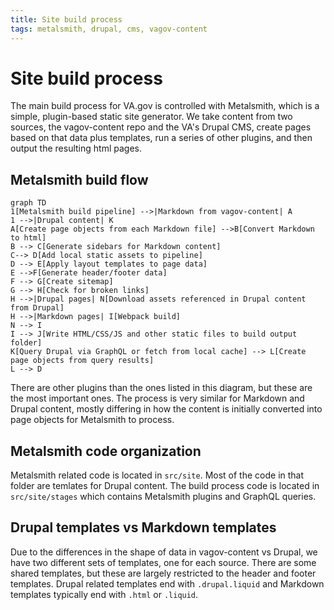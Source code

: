 ```yaml
---
title: Site build process
tags: metalsmith, drupal, cms, vagov-content
---
```


# Site build process

The main build process for VA.gov is controlled with Metalsmith, which is a simple, plugin-based static site generator. We take content from two sources, the vagov-content repo and the VA's Drupal CMS, create pages based on that data plus templates, run a series of other plugins, and then output the resulting html pages.


## Metalsmith build flow

```mermaid
graph TD
1[Metalsmith build pipeline] -->|Markdown from vagov-content| A
1 -->|Drupal content| K
A[Create page objects from each Markdown file] -->B[Convert Markdown to html]
B --> C[Generate sidebars for Markdown content]
C--> D[Add local static assets to pipeline]
D --> E[Apply layout templates to page data]
E -->F[Generate header/footer data]
F --> G[Create sitemap]
G --> H[Check for broken links]
H -->|Drupal pages| N[Download assets referenced in Drupal content from Drupal]
H -->|Markdown pages| I[Webpack build]
N --> I
I --> J[Write HTML/CSS/JS and other static files to build output folder]
K[Query Drupal via GraphQL or fetch from local cache] --> L[Create page objects from query results]
L --> D
```

There are other plugins than the ones listed in this diagram, but these are the most important ones. The process is very similar for Markdown and Drupal content, mostly differing in how the content is initially converted into page objects for Metalsmith to process.

## Metalsmith code organization

Metalsmith related code is located in `src/site`. Most of the code in that folder are temlates for Drupal content. The build process code is located in `src/site/stages` which contains Metalsmith plugins and GraphQL queries. 

## Drupal templates vs Markdown templates

Due to the differences in the shape of data in vagov-content vs Drupal, we have two different sets of templates, one for each source. There are some shared templates, but these are largely restricted to the header and footer templates. Drupal related templates end with `.drupal.liquid` and Markdown templates typically end with `.html` or `.liquid`.
